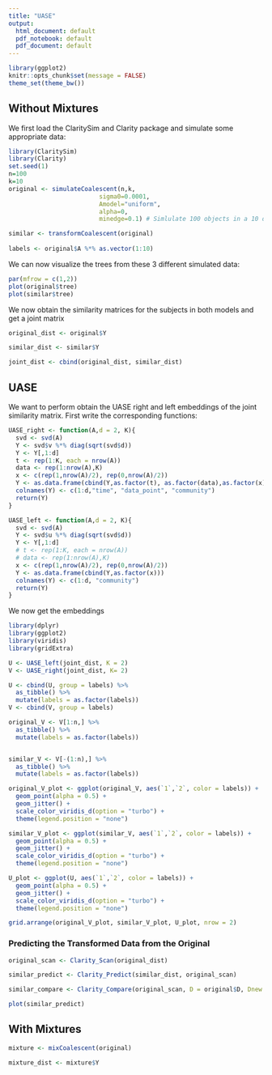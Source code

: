 ```yaml
---
title: "UASE"
output:
  html_document: default
  pdf_notebook: default
  pdf_document: default
---
```


```r
library(ggplot2)
knitr::opts_chunk$set(message = FALSE)
theme_set(theme_bw())

```


## Without Mixtures

We first load the ClaritySim and Clarity package and simulate some appropriate data:

```r
library(ClaritySim)
library(Clarity)
set.seed(1)
n=100 
k=10
original <- simulateCoalescent(n,k,
                         sigma0=0.0001,
                         Amodel="uniform",
                         alpha=0,
                         minedge=0.1) # Simlulate 100 objects in a 10 dimensional latent space

similar <- transformCoalescent(original)
     
labels <- original$A %*% as.vector(1:10)
```

We can now visualize the trees from these 3 different simulated data:

```r
par(mfrow = c(1,2))
plot(original$tree)
plot(similar$tree)
```

We now obtain the similarity matrices for the subjects in both models and get a joint matrix 

```r
original_dist <- original$Y

similar_dist <- similar$Y

joint_dist <- cbind(original_dist, similar_dist)
```

## UASE 

We want to perform obtain the UASE right and left embeddings of the joint similarity matrix. First write the corresponding functions:
```r
UASE_right <- function(A,d = 2, K){
  svd <- svd(A)
  Y <- svd$v %*% diag(sqrt(svd$d))
  Y <- Y[,1:d]
  t <- rep(1:K, each = nrow(A))
  data <- rep(1:nrow(A),K)
  x <- c(rep(1,nrow(A)/2), rep(0,nrow(A)/2))
  Y <- as.data.frame(cbind(Y,as.factor(t), as.factor(data),as.factor(x)))
  colnames(Y) <- c(1:d,"time", "data_point", "community")
  return(Y)
}

UASE_left <- function(A,d = 2, K){
  svd <- svd(A)
  Y <- svd$u %*% diag(sqrt(svd$d))
  Y <- Y[,1:d]
  # t <- rep(1:K, each = nrow(A))
  # data <- rep(1:nrow(A),K)
  x <- c(rep(1,nrow(A)/2), rep(0,nrow(A)/2))
  Y <- as.data.frame(cbind(Y,as.factor(x)))
  colnames(Y) <- c(1:d, "community")
  return(Y)
}
```

We now get the embeddings
```r
library(dplyr)
library(ggplot2)
library(viridis)
library(gridExtra)

U <- UASE_left(joint_dist, K = 2)
V <- UASE_right(joint_dist, K= 2)

U <- cbind(U, group = labels) %>%
  as_tibble() %>%
  mutate(labels = as.factor(labels))
V <- cbind(V, group = labels)

original_V <- V[1:n,] %>%
  as_tibble() %>%
  mutate(labels = as.factor(labels))


similar_V <- V[-(1:n),] %>%
  as_tibble() %>%
  mutate(labels = as.factor(labels))

original_V_plot <- ggplot(original_V, aes(`1`,`2`, color = labels)) +
  geom_point(alpha = 0.5) +
  geom_jitter() +
  scale_color_viridis_d(option = "turbo") + 
  theme(legend.position = "none")

similar_V_plot <- ggplot(similar_V, aes(`1`,`2`, color = labels)) +
  geom_point(alpha = 0.5) +
  geom_jitter() +
  scale_color_viridis_d(option = "turbo") + 
  theme(legend.position = "none")

U_plot <- ggplot(U, aes(`1`,`2`, color = labels)) +
  geom_point(alpha = 0.5) +
  geom_jitter() +
  scale_color_viridis_d(option = "turbo") + 
  theme(legend.position = "none")

grid.arrange(original_V_plot, similar_V_plot, U_plot, nrow = 2)
```


### Predicting the Transformed Data from the Original

```r
original_scan <- Clarity_Scan(original_dist)

similar_predict <- Clarity_Predict(similar_dist, original_scan)

similar_compare <- Clarity_Compare(original_scan, D = original$D, Dnew = similar$D, nbs = 200, H0="structure")
```

```r




plot(similar_predict)

```

## With Mixtures

```r
mixture <- mixCoalescent(original)

mixture_dist <- mixture$Y
```
